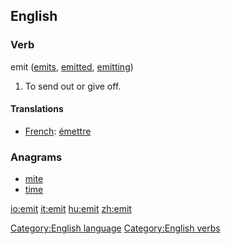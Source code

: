 ==English==

===Verb===
;emit  ([[emits]], [[emitted]], [[emitting]])
#To send out or give off.

====Translations====
*[[French]]: [[émettre]]

===Anagrams===
*[[mite]]
*[[time]]

[[Category:English language]]
[[Category:English verbs]]

[[io:emit]]
[[it:emit]]
[[hu:emit]]
[[zh:emit]]